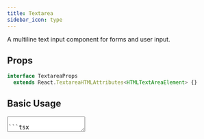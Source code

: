 ```yaml
---
title: Textarea
sidebar_icon: type
---
```


A multiline text input component for forms and user input.

## Props

```ts
interface TextareaProps
  extends React.TextareaHTMLAttributes<HTMLTextAreaElement> {}
```

## Basic Usage

<Textarea placeholder="Type your message here." />

```tsx
<Textarea placeholder="Type your message here." />
```

## With Label

<div className="grid w-full gap-1.5">
  <Label htmlFor="message">Your message</Label>
  <Textarea placeholder="Type your message here." id="message" />
</div>

```tsx
<div className="grid w-full gap-1.5">
  <Label htmlFor="message">Your message</Label>
  <Textarea placeholder="Type your message here." id="message" />
</div>
```

## With Text

<div className="grid w-full gap-1.5">
  <Label htmlFor="message-2">Your message</Label>
  <Textarea placeholder="Type your message here." id="message-2" />
  <p className="text-sm text-muted-foreground">
    Your message will be copied to the support team.
  </p>
</div>

```tsx
<div className="grid w-full gap-1.5">
  <Label htmlFor="message-2">Your message</Label>
  <Textarea placeholder="Type your message here." id="message-2" />
  <p className="text-sm text-muted-foreground">
    Your message will be copied to the support team.
  </p>
</div>
```

## Disabled State

<Textarea disabled placeholder="Disabled textarea" />

```tsx
<Textarea disabled placeholder="Disabled textarea" />
```

## Custom Height

<Textarea className="min-h-[150px]" placeholder="Taller textarea" />

```tsx
<Textarea className="min-h-[150px]" placeholder="Taller textarea" />
```

## Custom Styling

The Textarea component accepts all standard textarea HTML attributes and can be customized with additional className:

```tsx
<Textarea className="resize-none" placeholder="Non-resizable textarea" />
```
